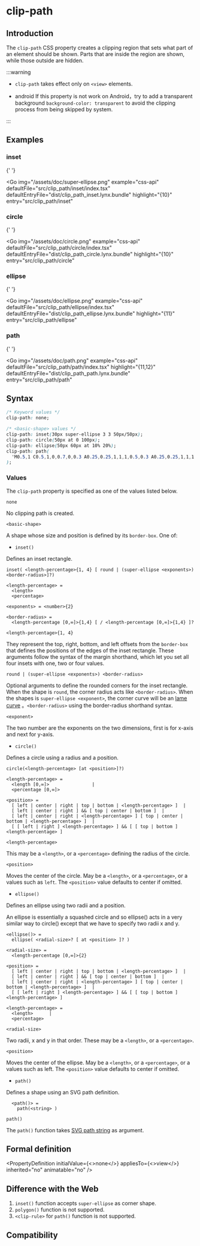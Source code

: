 
# clip-path

<link
  rel="stylesheet"
  href="https://fonts.googleapis.com/css2?family=Material+Symbols+Outlined:opsz,wght,FILL,GRAD@24,400,0,0&icon_names=android"
/>

## Introduction

The `clip-path` CSS property creates a clipping region that sets what part of an element should be shown. Parts that are inside the region are shown, while those outside are hidden.

:::warning

- `clip-path` takes effect only on `<view>` elements.

- <span class="material-symbols-outlined">android</span> If this property is not
  work on Android，try to add a transparent background `background-color:
  transparent` to avoid the clipping process from being skipped by system.

:::

## Examples

### **inset**

{' '}

<Go
  img="/assets/doc/super-ellipse.png"
  example="css-api"
  defaultFile="src/clip_path/inset/index.tsx"
  defaultEntryFile="dist/clip_path_inset.lynx.bundle"
  highlight="{10}"
  entry="src/clip_path/inset"
></Go>

### **circle**

{' '}

<Go
  img="/assets/doc/circle.png"
  example="css-api"
  defaultFile="src/clip_path/circle/index.tsx"
  defaultEntryFile="dist/clip_path_circle.lynx.bundle"
  highlight="{10}"
  entry="src/clip_path/circle"
></Go>

### **ellipse**

{' '}

<Go
  img="/assets/doc/ellipse.png"
  example="css-api"
  defaultFile="src/clip_path/ellipse/index.tsx"
  defaultEntryFile="dist/clip_path_ellipse.lynx.bundle"
  highlight="{11}"
  entry="src/clip_path/ellipse"
></Go>

### **path**

{' '}

<Go
  img="/assets/doc/path.png"
  example="css-api"
  defaultFile="src/clip_path/path/index.tsx"
  highlight="{11,12}"
  defaultEntryFile="dist/clip_path_path.lynx.bundle"
  entry="src/clip_path/path"
></Go>

## Syntax

```css
/* Keyword values */
clip-path: none;

/* <basic-shape> values */
clip-path: inset(30px super-ellipse 3 3 50px/50px);
clip-path: circle(50px at 0 100px);
clip-path: ellipse(50px 60px at 10% 20%);
clip-path: path(
  'M0.5,1 C0.5,1,0,0.7,0,0.3 A0.25,0.25,1,1,1,0.5,0.3 A0.25,0.25,1,1,1,1,0.3 C1,0.7,0.5,1,0.5,1 Z'
);
```

### Values

The `clip-path` property is specified as one of the values listed below.

`none`

No clipping path is created.

`<basic-shape>`

A shape whose size and position is defined by its `border-box`. One of:

- `inset()`

Defines an inset rectangle.

```
inset( <length-percentage>{1, 4} [ round | (super-ellipse <exponents>) <border-radius>]?)

<length-percentage> =
  <length>
  <percentage>

<exponents> = <number>{2}

<border-radius> =
  <length-percentage [0,∞]>{1,4} [ / <length-percentage [0,∞]>{1,4} ]?
```

`<length-percentage>{1, 4}`

They represent the top, right, bottom, and left offsets from the `border-box` that defines the positions of the edges of the inset rectangle. These arguments follow the syntax of the margin shorthand, which let
you set all four insets with one, two or four values.

`round | (super-ellipse <exponents>) <border-radius>`

Optional arguments to define the rounded corners for the inset rectangle. When the shape is `round`, the corner radius acts like `<border-radius>`. When the shapes is `super-ellipse <exponent>`, the corner curve will be an [lame curve](https://en.wikipedia.org/wiki/Superellipse) 。`<border-radius>` using the border-radius shorthand syntax.

`<exponent>`

The two number are the exponents on the two dimensions, first is for x-axis and next for y-axis.

- `circle()`

Defines a circle using a radius and a position.

```
circle(<length-percentage> [at <position>]?)

<length-percentage> =
  <length [0,∞]>                |
  <percentage [0,∞]>

<position> =
  [ left | center | right | top | bottom | <length-percentage> ]  |
  [ left | center | right ] && [ top | center | bottom ]  |
  [ left | center | right | <length-percentage> ] [ top | center | bottom | <length-percentage> ]  |
  [ [ left | right ] <length-percentage> ] && [ [ top | bottom ] <length-percentage> ]
```

`<length-percentage>`

This may be a `<length>`, or a `<percentage>` defining the radius of the circle.

`<position>`

Moves the center of the circle. May be a `<length>`, or a `<percentage>`, or a values such as `left`. The `<position>` value defaults to center if omitted.

- `ellipse()`

Defines an ellipse using two radii and a position.

An ellipse is essentially a squashed circle and so ellipse() acts in a very similar way to circle() except that we have to specify two radii x and y.

```
<ellipse()> =
  ellipse( <radial-size>? [ at <position> ]? )

<radial-size> =
  <length-percentage [0,∞]>{2}

<position> =
  [ left | center | right | top | bottom | <length-percentage> ]  |
  [ left | center | right ] && [ top | center | bottom ]  |
  [ left | center | right | <length-percentage> ] [ top | center | bottom | <length-percentage> ]  |
  [ [ left | right ] <length-percentage> ] && [ [ top | bottom ] <length-percentage> ]

<length-percentage> =
  <length>      |
  <percentage>
```

`<radial-size>`

Two radii, x and y in that order. These may be a `<length>`, or a `<percentage>`.

`<position>`

Moves the center of the ellipse. May be a `<length>`, or a `<percentage>`, or a values such as left. The `<position>` value defaults to center if omitted.

- `path()`

Defines a shape using an SVG path definition.

```
  <path()> =
    path(<string> )
```

`path()`

The `path()` function takes [SVG path string](https://developer.mozilla.org/zh-CN/docs/Web/SVG/Attribute/d) as argument.

## Formal definition


<PropertyDefinition
  initialValue={<>none</>}
  appliesTo={<>view</>}
  inherited="no"
  animatable="no"
/>

## Difference with the Web

1. `inset()` function accepts `super-ellipse` as corner shape.
2. `polygon()` function is not supported.
3. `<clip-rule>` for `path()` function is not supported.

## Compatibility


<APITable query="css/properties/clip-path" />
